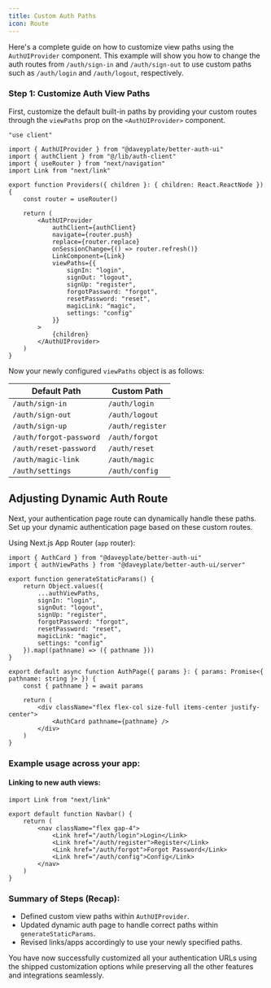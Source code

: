 ```yaml
---
title: Custom Auth Paths
icon: Route
---
```


Here's a complete guide on how to customize view paths using the `AuthUIProvider` component. This example will show you how to change the auth routes from `/auth/sign-in` and `/auth/sign-out` to use custom paths such as `/auth/login` and `/auth/logout`, respectively.

### Step 1: Customize Auth View Paths

First, customize the default built-in paths by providing your custom routes through the `viewPaths` prop on the `<AuthUIProvider>` component.

```tsx
"use client"

import { AuthUIProvider } from "@daveyplate/better-auth-ui"
import { authClient } from "@/lib/auth-client"
import { useRouter } from "next/navigation"
import Link from "next/link"

export function Providers({ children }: { children: React.ReactNode }) {
    const router = useRouter()

    return (
        <AuthUIProvider
            authClient={authClient}
            navigate={router.push}
            replace={router.replace}
            onSessionChange={() => router.refresh()}
            LinkComponent={Link}
            viewPaths={{
                signIn: "login",
                signOut: "logout",
                signUp: "register",
                forgotPassword: "forgot",
                resetPassword: "reset",
                magicLink: "magic",
                settings: "config"
            }}
        >
            {children}
        </AuthUIProvider>
    )
}
```

Now your newly configured `viewPaths` object is as follows:

| Default Path         | Custom Path          |
| -------------------- | -------------------- |
| `/auth/sign-in`      | `/auth/login`        |
| `/auth/sign-out`     | `/auth/logout` |
| `/auth/sign-up`      | `/auth/register`     |
| `/auth/forgot-password` | `/auth/forgot`    |
| `/auth/reset-password`  | `/auth/reset`     |
| `/auth/magic-link`     | `/auth/magic`     |
| `/auth/settings`     | `/auth/config`     |

## Adjusting Dynamic Auth Route

Next, your authentication page route can dynamically handle these paths. Set up your dynamic authentication page based on these custom routes.

Using Next.js App Router (`app` router):

```tsx
import { AuthCard } from "@daveyplate/better-auth-ui"
import { authViewPaths } from "@daveyplate/better-auth-ui/server"

export function generateStaticParams() {
    return Object.values({
        ...authViewPaths,
        signIn: "login",
        signOut: "logout",
        signUp: "register",
        forgotPassword: "forgot",
        resetPassword: "reset",
        magicLink: "magic",
        settings: "config"
    }).map((pathname) => ({ pathname }))
}

export default async function AuthPage({ params }: { params: Promise<{ pathname: string }> }) {
    const { pathname } = await params

    return (
        <div className="flex flex-col size-full items-center justify-center">
            <AuthCard pathname={pathname} />
        </div>
    )
}
```

### Example usage across your app:

#### Linking to new auth views:

```tsx
import Link from "next/link"

export default function Navbar() {
    return (
        <nav className="flex gap-4">
            <Link href="/auth/login">Login</Link>
            <Link href="/auth/register">Register</Link>
            <Link href="/auth/forgot">Forgot Password</Link>
            <Link href="/auth/config">Config</Link>
        </nav>
    )
}
```

### Summary of Steps (Recap):

- Defined custom view paths within `AuthUIProvider`.
- Updated dynamic auth page to handle correct paths within `generateStaticParams`.
- Revised links/apps accordingly to use your newly specified paths.

You have now successfully customized all your authentication URLs using the shipped customization options while preserving all the other features and integrations seamlessly.
